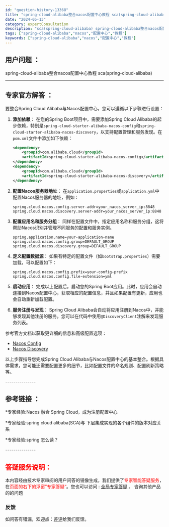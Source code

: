```yaml
---
id: "question-history-13368"
title: "spring-cloud-alibaba整合nacos配置中心教程 sca(spring-cloud-alibaba)"
date: "2024-05-13"
category: expertConsultation
description: "sca(spring-cloud-alibaba) spring-cloud-alibaba整合nacos配置中心教程"
tags: ["spring-cloud-alibaba","nacos","配置中心","教程"]
keywords: ["spring-cloud-alibaba","nacos","配置中心","教程"]
---
```


## 用户问题 ： 
 spring-cloud-alibaba整合nacos配置中心教程 sca(spring-cloud-alibaba) 

---------------
## 专家官方解答 ：

要整合Spring Cloud Alibaba与Nacos配置中心，您可以遵循以下步骤进行设置：

1. **添加依赖**：
   在您的Spring Boot项目中，需要添加Spring Cloud Alibaba的起步依赖，特别是`spring-cloud-starter-alibaba-nacos-config`和`spring-cloud-starter-alibaba-nacos-discovery`，以支持配置管理和服务发现。在`pom.xml`文件中添加如下依赖：

   ```xml
   <dependency>
       <groupId>com.alibaba.cloud</groupId>
       <artifactId>spring-cloud-starter-alibaba-nacos-config</artifactId>
   </dependency>
   <dependency>
       <groupId>com.alibaba.cloud</groupId>
       <artifactId>spring-cloud-starter-alibaba-nacos-discovery</artifactId>
   </dependency>
   ```

2. **配置Nacos服务器地址**：
   在`application.properties`或`application.yml`中配置Nacos服务器的地址，例如：

   ```properties
   spring.cloud.nacos.config.server-addr=your_nacos_server_ip:8848
   spring.cloud.nacos.discovery.server-addr=your_nacos_server_ip:8848
   ```

3. **配置应用名和服务分组**：
   同样在配置文件中，指定应用名称和服务分组，这将帮助Nacos识别并管理不同服务的配置和服务实例。

   ```properties
   spring.application.name=your-application-name
   spring.cloud.nacos.config.group=DEFAULT_GROUP
   spring.cloud.nacos.discovery.group=DEFAULT_GROUP
   ```

4. **定义配置数据源**：
   如果有特定的配置文件（如`bootstrap.properties`）需要加载，可以配置如下：

   ```properties
   spring.cloud.nacos.config.prefix=your-config-prefix
   spring.cloud.nacos.config.file-extension=yml
   ```

5. **启动应用**：
   完成以上配置后，启动您的Spring Boot应用。此时，应用会自动连接到Nacos配置中心，获取相应的配置信息，并且如果配置有更新，应用也会自动重新加载配置。

6. **服务注册与发现**：
   Spring Cloud Alibaba会自动将应用注册到Nacos中，并能够发现其他注册的服务。您可以在代码中使用`@DiscoveryClient`注解来发现服务列表。

参考官方文档以获取更详细的信息和高级配置选项：
- [Nacos Config](https://github.com/spring-cloud-incubator/spring-cloud-alibaba/wiki/Nacos-config)
- [Nacos Discovery](https://github.com/spring-cloud-incubator/spring-cloud-alibaba/wiki/Nacos-discovery)

以上步骤指导您完成Spring Cloud Alibaba与Nacos配置中心的基本整合。根据具体需求，您可能还需要配置更多的细节，比如配置文件的命名规则、配置刷新策略等。


<font color="#949494">---------------</font> 


## 参考链接 ：

*专家经验:Nacos 融合 Spring Cloud，成为注册配置中心 
 
 *专家经验:spring cloud alibaba(SCA)与 下层集成实现的各个组件的版本对应关系 
 
 *专家经验:spring 怎么读？ 


 <font color="#949494">---------------</font> 
 


## <font color="#FF0000">答疑服务说明：</font> 

本内容经由技术专家审阅的用户问答的镜像生成，我们提供了<font color="#FF0000">专家智能答疑服务</font>，在<font color="#FF0000">页面的右下的浮窗”专家答疑“</font>。您也可以访问 : [全局专家答疑](https://opensource.alibaba.com/chatBot) 。 咨询其他产品的的问题

### 反馈
如问答有错漏，欢迎点：[差评](https://ai.nacos.io/user/feedbackByEnhancerGradePOJOID?enhancerGradePOJOId=13372)给我们反馈。
